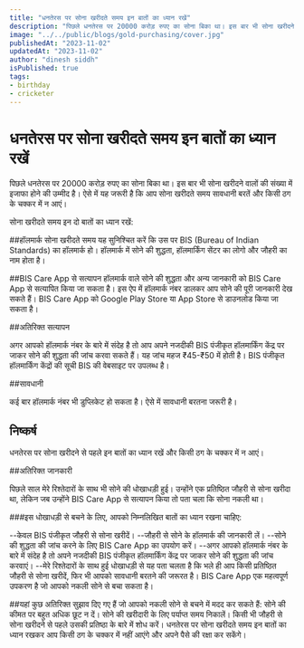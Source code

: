 ```yaml
---
title: "धनतेरस पर सोना खरीदते समय इन बातों का ध्यान रखें"
description: "पिछले धनतेरस पर 20000 करोड़ रुपए का सोना बिका था। इस बार भी सोना खरीदने वालों की संख्या में इजाफा होने की उम्मीद है। ऐसे में यह जरूरी है कि आप सोना खरीदते समय सावधानी बरतें और किसी ठग के चक्कर में न आएं।"
image: "../../public/blogs/gold-purchasing/cover.jpg"
publishedAt: "2023-11-02"
updatedAt: "2023-11-02"
author: "dinesh siddh"
isPublished: true
tags: 
- birthday
- cricketer
---
```


# धनतेरस पर सोना खरीदते समय इन बातों का ध्यान रखें

पिछले धनतेरस पर 20000 करोड़ रुपए का सोना बिका था। इस बार भी सोना खरीदने वालों की संख्या में इजाफा होने की उम्मीद है। ऐसे में यह जरूरी है कि आप सोना खरीदते समय सावधानी बरतें और किसी ठग के चक्कर में न आएं।

सोना खरीदते समय इन दो बातों का ध्यान रखें:

##हॉलमार्क
सोना खरीदते समय यह सुनिश्चित करें कि उस पर BIS (Bureau of Indian Standards) का हॉलमार्क हो। हॉलमार्क में सोने की शुद्धता, हॉलमार्किंग सेंटर का लोगो और जौहरी का नाम होता है।

##BIS Care App से सत्यापन
हॉलमार्क वाले सोने की शुद्धता और अन्य जानकारी को BIS Care App से सत्यापित किया जा सकता है। इस ऐप में हॉलमार्क नंबर डालकर आप सोने की पूरी जानकारी देख सकते हैं। BIS Care App को Google Play Store या App Store से डाउनलोड किया जा सकता है।

##अतिरिक्त सत्यापन

अगर आपको हॉलमार्क नंबर के बारे में संदेह है तो आप अपने नजदीकी BIS पंजीकृत हॉलमार्किंग केंद्र पर जाकर सोने की शुद्धता की जांच करवा सकते हैं। यह जांच महज ₹45-₹50 में होती है। BIS पंजीकृत हॉलमार्किंग केंद्रों की सूची BIS की वेबसाइट पर उपलब्ध है।

##सावधानी

कई बार हॉलमार्क नंबर भी डुप्लिकेट हो सकता है। ऐसे में सावधानी बरतना जरूरी है।

## निष्कर्ष

धनतेरस पर सोना खरीदने से पहले इन बातों का ध्यान रखें और किसी ठग के चक्कर में न आएं।

##अतिरिक्त जानकारी

पिछले साल मेरे रिश्तेदारों के साथ भी सोने की धोखाधड़ी हुई। उन्होंने एक प्रतिष्ठित जौहरी से सोना खरीदा था, लेकिन जब उन्होंने BIS Care App से सत्यापन किया तो पता चला कि सोना नकली था।

###इस धोखाधड़ी से बचने के लिए, आपको निम्नलिखित बातों का ध्यान रखना चाहिए:

--केवल BIS पंजीकृत जौहरी से सोना खरीदें।
--जौहरी से सोने के हॉलमार्क की जानकारी लें।
--सोने की शुद्धता की जांच करने के लिए BIS Care App का उपयोग करें।
--अगर आपको हॉलमार्क नंबर के बारे में संदेह है तो अपने नजदीकी BIS पंजीकृत हॉलमार्किंग केंद्र पर जाकर सोने की शुद्धता की जांच करवाएं।
--मेरे रिश्तेदारों के साथ हुई धोखाधड़ी से यह पता चलता है कि भले ही आप किसी प्रतिष्ठित जौहरी से सोना खरीदें, फिर भी आपको सावधानी बरतने की जरूरत है। BIS Care App एक महत्वपूर्ण उपकरण है जो आपको नकली सोने से बचा सकता है।

##यहां कुछ अतिरिक्त सुझाव दिए गए हैं जो आपको नकली सोने से बचने में मदद कर सकते हैं:
सोने की कीमत पर बहुत अधिक छूट न दें।
सोने की खरीदारी के लिए पर्याप्त समय निकालें।
किसी भी जौहरी से सोना खरीदने से पहले उसकी प्रतिष्ठा के बारे में शोध करें।
धनतेरस पर सोना खरीदते समय इन बातों का ध्यान रखकर आप किसी ठग के चक्कर में नहीं आएंगे और अपने पैसे की रक्षा कर सकेंगे।